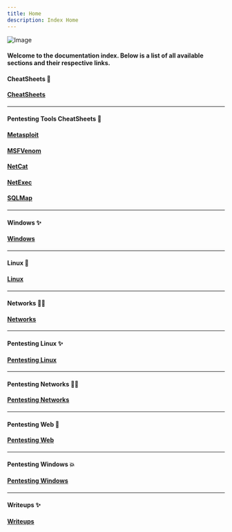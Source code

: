 ```yaml
---
title: Home
description: Index Home
---
```

![Image](./logotwo.png)
#### Welcome to the documentation index. Below is a list of all available sections and their respective links.
#### CheatSheets 💫
#### [CheatSheets](/docs/CheatSheets/CheatSheets)
---
#### Pentesting Tools CheatSheets 👾
#### [Metasploit](/docs/CheatSheets/Pentesting/metasploit)
#### [MSFVenom](/docs/CheatSheets/Pentesting/msfvenom)
#### [NetCat](/docs/CheatSheets/Pentesting/netcat)
#### [NetExec](/docs/CheatSheets/Pentesting/netexec)
#### [SQLMap](/docs/CheatSheets/Pentesting/sqlmap)
---
#### Windows ✨
#### [Windows](/docs/Windows)
---
#### Linux 💭
#### [Linux](/docs/Linux/commands)
---
#### Networks 👌🏻
#### [Networks](/docs/Networks)
---
#### Pentesting Linux ✨
#### [Pentesting Linux](/docs/PentestingLinux)
---
#### Pentesting Networks 🥷🏻
#### [Pentesting Networks](/docs/PentestingNetworks)
---
#### Pentesting Web 👻
#### [Pentesting Web](/docs/PentestingWeb)
---
#### Pentesting Windows 💥
#### [Pentesting Windows](/docs/PentestingWindows)
---
#### Writeups ✨
#### [Writeups](/blog)